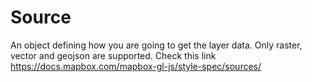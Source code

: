 
<Meta title="Layer/Attributtes/Source" />

# Source
An object defining how you are going to get the layer data. Only raster, vector and geojson are supported. Check this link https://docs.mapbox.com/mapbox-gl-js/style-spec/sources/